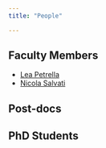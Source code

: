 ```yaml
---
title: "People"

---
```


## Faculty Members
- [Lea Petrella](https://beatricefor.github.io/quantile-website-test-pages/petrella.html)
- [Nicola Salvati](https://beatricefor.github.io/quantile-website-test-pages/salvati.html)

## Post-docs


## PhD Students

